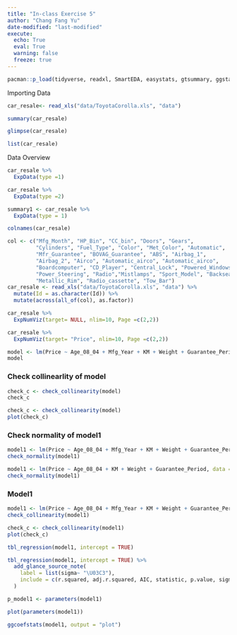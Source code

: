 ```yaml
---
title: "In-class Exercise 5"
author: "Chang Fang Yu"
date-modified: "last-modified"
execute:
  echo: True
  eval: True
  warning: false
  freeze: true
---
```

```R
pacman::p_load(tidyverse, readxl, SmartEDA, easystats, gtsummary, ggstatsplot)
```
Importing Data
```R
car_resale<- read_xls("data/ToyotaCorolla.xls", "data")
```

```R
summary(car_resale)
```
```R
glimpse(car_resale)
```
```R
list(car_resale)
```


Data Overview

```R
car_resale %>%
  ExpData(type =1)
```
```R
car_resale %>%
  ExpData(type =2)
```
```R
summary1 <- car_resale %>%
  ExpData(type = 1)
```
```R
colnames(car_resale)

```

```R
col <- c("Mfg_Month", "HP_Bin", "CC_bin", "Doors", "Gears",
         "Cylinders", "Fuel_Type", "Color", "Met_Color", "Automatic",
         "Mfr_Guarantee", "BOVAG_Guarantee", "ABS", "Airbag_1",
         "Airbag_2", "Airco", "Automatic_airco", "Automatic_airco", 
         "Boardcomputer", "CD_Player", "Central_Lock", "Powered_Windows",
         "Power_Steering", "Radio","Mistlamps", "Sport_Model", "Backseat_Divider",
         "Metallic_Rim", "Radio_cassette", "Tow_Bar")
car_resale <- read_xls("data/ToyotaCorolla.xls", "data") %>%
  mutate(Id = as.character(Id)) %>%
  mutate(across(all_of(col), as.factor))

```
```R
car_resale %>%
  ExpNumViz(target= NULL, nlim=10, Page =c(2,2))
```
```R
car_resale %>%
  ExpNumViz(target= "Price", nlim=10, Page =c(2,2))
```

```R
model <- lm(Price ~ Age_08_04 + Mfg_Year + KM + Weight + Guarantee_Period, data = car_resale)
model

```
### Check collinearlity of model
```R
check_c <- check_collinearity(model)
check_c
```
```R
check_c <- check_collinearity(model)
plot(check_c)
```
### Check normality of model1
```R
model1 <- lm(Price ~ Age_08_04 + Mfg_Year + KM + Weight + Guarantee_Period, data = car_resale)
check_normality(model1)
```
```R
model1 <- lm(Price ~ Age_08_04 + KM + Weight + Guarantee_Period, data = car_resale)
check_normality(model1)
```
### Model1
```R
model1 <- lm(Price ~ Age_08_04 + Mfg_Year + KM + Weight + Guarantee_Period, data = car_resale)
check_collinearity(model1)
```
```R
check_c <- check_collinearity(model1)
plot(check_c)
```

```R
tbl_regression(model1, intercept = TRUE)
```
```R
tbl_regression(model1, intercept = TRUE) %>%
  add_glance_source_note(
    label = list(sigma~ "\U03C3"),
    include = c(r.squared, adj.r.squared, AIC, statistic, p.value, sigma)
  )
```

```R
p_model1 <- parameters(model1)
```

```R
plot(parameters(model1))
```
```R
ggcoefstats(model1, output = "plot")

```
```R


```




